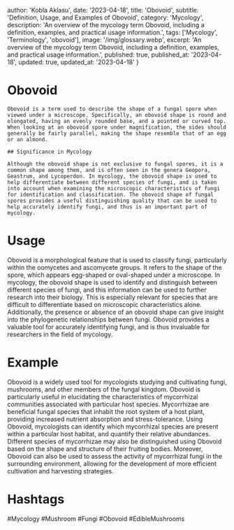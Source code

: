 
  author: 'Kobla Aklasu',
  date: '2023-04-18',
  title: 'Obovoid',
  subtitle: 'Definition, Usage, and Examples of Obovoid',
  category: 'Mycology',
  description: 'An overview of the mycology term Obovoid, including a definition, examples, and practical usage information.',
  tags: ['Mycology', 'Terminology', 'obovoid'],
  image: '/img/glossary.webp',
  excerpt: 'An overview of the mycology term Obovoid, including a definition, examples, and practical usage information.',
  published: true,
  published_at: '2023-04-18',
  updated: true,
  updated_at: '2023-04-18'
}




# Obovoid
    
    Obovoid is a term used to describe the shape of a fungal spore when viewed under a microscope. Specifically, an obovoid shape is round and elongated, having an evenly rounded base, and a pointed or curved top. When looking at an obovoid spore under magnification, the sides should generally be fairly parallel, making the shape resemble that of an egg or an almond.
    
    ## Significance in Mycology
    
    Although the obovoid shape is not exclusive to fungal spores, it is a common shape among them, and is often seen in the genera Geopora, Geastrum, and Lycoperdon. In mycology, the obovoid shape is used to help differentiate between different species of fungi, and is taken into account when examining the microscopic characteristics of fungi for identification and classification. The obovoid shape of fungal spores provides a useful distinguishing quality that can be used to help accurately identify fungi, and thus is an important part of mycology.

# Usage

Obovoid is a morphological feature that is used to classify fungi, particularly within the oomycetes and ascomycete groups. It refers to the shape of the spore, which appears egg-shaped or oval-shaped under a microscope. In mycology, the obovoid shape is used to identify and distinguish between different species of fungi, and this information can be used to further research into their biology. This is especially relevant for species that are difficult to differentiate based on microscopic characteristics alone. Additionally, the presence or absence of an obovoid shape can give insight into the phylogenetic relationships between fungi. Obovoid provides a valuable tool for accurately identifying fungi, and is thus invaluable for researchers in the field of mycology.

# Example

Obovoid is a widely used tool for mycologists studying and cultivating fungi, mushrooms, and other members of the fungal kingdom. Obovoid is particularly useful in elucidating the characteristics of mycorrhizal communities associated with particular host species. Mycorrhizae are beneficial fungal species that inhabit the root system of a host plant, providing increased nutrient absorption and stress-tolerance. Using Obovoid, mycologists can identify which mycorrhizal species are present within a particular host habitat, and quantify their relative abundances. Different species of mycorrhizae may also be distinguished using Obovoid based on the shape and structure of their fruiting bodies. Moreover, Obovoid can also be used to assess the activity of mycorrhizal fungi in the surrounding environment, allowing for the development of more efficient cultivation and harvesting strategies.

# Hashtags

#Mycology #Mushroom #Fungi #Obovoid #EdibleMushrooms

